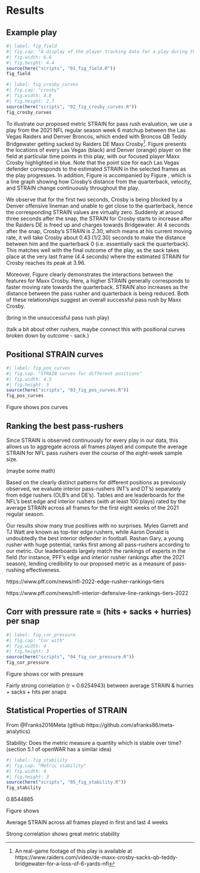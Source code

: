 # Results {#sec:results}

## Example play

```r
#| label: fig_field
#| fig.cap: "A display of the player tracking data for a play during the Las Vegas Raiders (defense, in black) versus Denver Broncos (offense, in orange) NFL game on October 17, 2021. Raiders DE Maxx Crosby is highlighted in blue. For each Raiders defender, the point size indicates their individual STRAIN value, with larger points suggesting larger STRAIN. Snapshots are captured at 1, 2, 3, and 4 seconds after the ball snap."
#| fig.width: 6.6
#| fig.height: 4.4
source(here("scripts", "01_fig_field.R"))
fig_field
```


```r
#| label: fig_crosby_curves
#| fig.cap: "crosby"
#| fig.width: 4.8
#| fig.height: 2.7
source(here("scripts", "02_fig_crosby_curves.R"))
fig_crosby_curves
```


To illustrate our proposed metric STRAIN for pass rush evaluation, we use a play from the 2021 NFL regular season week 6 matchup between the Las Vegas Raiders and Denver Broncos, which ended with Broncos QB Teddy Bridgewater getting sacked by Raiders DE Maxx Crosby[^crosbysack].
Figure \ref{fig:fig_field} presents the locations of every Las Vegas (black) and Denver (orange) player on the field at particular time points in this play, with our focused player Maxx Crosby highlighted in blue.
Note that the point size for each Las Vegas defender corresponds to the estimated STRAIN in the selected frames as the play progresses.
In addition, Figure \ref{fig:fig_field} is accompanied by Figure \ref{fig:fig_crosby_curves}, which is a line graph showing how Crosby's distance from the quarterback, velocity, and STRAIN change continuously throughout the play. 

[^crosbysack]: An real-game footage of this play is available at https://www.raiders.com/video/de-maxx-crosby-sacks-qb-teddy-bridgewater-for-a-loss-of-6-yards-nfl

We observe that for the first two seconds, Crosby is being blocked by a Denver offensive lineman and unable to get close to the quarterback, hence the corresponding STRAIN values are virtually zero. 
Suddenly at around three seconds after the snap, the STRAIN for Crosby starts to increase after the Raiders DE is freed up and charges towards Bridgewater. 
At 4 seconds after the snap, Crosby's STRAIN is 2.30, which means at his current moving rate, it will take Crosby about 0.43 (1/2.30) seconds to make the distance between him and the quarterback 0 (i.e. essentially sack the quarterback).
This matches well with the final outcome of the play, as the sack takes place at the very last frame (4.4 seconds) where the estimated STRAIN for Crosby reaches its peak at 3.96.


Moreover, Figure \ref{fig:fig_crosby_curves} clearly demonstrates the interactions between the features for Maxx Crosby.
Here, a higher STRAIN generally corresponds to faster moving rate towards the quarterback.
STRAIN also increases as the distance between the pass rusher and quarterback is being reduced.
Both of these relationships suggest an overall successful pass rush by Maxx Crosby.

(bring in the unsuccessful pass rush play)

(talk a bit about other rushers, maybe connect this with positional curves broken down by outcome - sack.)

## Positional STRAIN curves

```r
#| label: fig_pos_curves
#| fig.cap: "STRAIN curves for different positions"
#| fig.width: 4.5
#| fig.height: 3
source(here("scripts", "03_fig_pos_curves.R"))
fig_pos_curves
```

Figure \ref{fig:fig_pos_curves} shows pos curves

## Ranking the best pass-rushers

Since STRAIN is observed continuously for every play in our data, this allows us to aggregate across all frames played and compute the average STRAIN for NFL pass rushers over the course of the eight-week sample size.

(maybe some math)

Based on the clearly distinct patterns for different positions as previously observed, we evaluate interior pass-rushers (NT's and DT's) separately from edge rushers (OLB's and DE's).
Tables \ref{tab:edge} and \ref{tab:interior} are leaderboards for the NFL's best edge and interior rushers (with at least 100 plays) rated by the average STRAIN across all frames for the first eight weeks of the 2021 regular season.

Our results show many true positives with no surprises. Myles Garrett and TJ Watt are known as top-tier edge rushers, while Aaron Donald is undoubtedly the best interior defender in football. Rashan Gary, a young rusher with huge potential, ranks first among all pass-rushers according to our metric. Our leaderboards largely match the rankings of experts in the field (for instance, PFF's edge and interior rusher rankings after the 2021 season), lending credibility to our proposed metric as a measure of pass-rushing effectiveness.

https://www.pff.com/news/nfl-2022-edge-rusher-rankings-tiers

https://www.pff.com/news/nfl-interior-defensive-line-rankings-tiers-2022

\begin{table}
\caption{Top 15 edge rushers (with at least 100 snaps played) according to the average STRAIN across all frames played. \label{tab:edge}}
\centering
\begin{tabular}{rrlllrr}
\hline
 Rank & Player & Team & Position & Snaps & Average STRAIN \\ 
\hline
1 & Rashan Gary & GB & OLB & 176 & 2.82 \\ 
2 & Leonard Floyd & LA & OLB & 185 & 2.80 \\ 
3 & Justin Houston & BAL & OLB & 132 & 2.78 \\ 
4 & Myles Garrett & CLE & DE & 197 & 2.75 \\ 
5 & Von Miller & DEN & OLB & 145 & 2.75 \\ 
6 & T.J. Watt & PIT & OLB & 147 & 2.71 \\ 
7 & Yannick Ngakoue & LV & DE & 175 & 2.70 \\ 
8 & Alex Highsmith & PIT & OLB & 129 & 2.65 \\ 
9 & Preston Smith & GB & OLB & 124 & 2.61 \\ 
10 & Randy Gregory & DAL & DE & 134 & 2.58 \\ 
11 & Joey Bosa & LAC & OLB & 160 & 2.58 \\ 
12 & Darrell Taylor & SEA & DE & 107 & 2.57 \\ 
13 & Josh Sweat & PHI & DE & 159 & 2.57 \\ 
14 & Maxx Crosby & LV & DE & 198 & 2.56 \\ 
15 & Markus Golden & ARI & OLB & 164 & 2.50 \\ 
\hline
\end{tabular}
\end{table}



\begin{table}
\caption{Top 15 interior rushers (with at least 100 snaps played) according to the average STRAIN across all frames played. \label{tab:interior}}
\centering
\begin{tabular}{rlllrr}
\hline
Rank & Player & Team & Position & Snaps & Average STRAIN \\ 
\hline
1 & Aaron Donald & LA & DT & 239 & 1.67 \\ 
2 & Solomon Thomas & LV & DT & 115 & 1.51 \\ 
3 & Quinton Jefferson & LV & DT & 144 & 1.46 \\ 
4 & Chris Jones & KC & DT & 139 & 1.42 \\ 
5 & DeForest Buckner & IND & DT & 198 & 1.26 \\ 
6 & Cameron Heyward & PIT & DT & 188 & 1.25 \\ 
7 & Javon Hargrave & PHI & DT & 156 & 1.24 \\ 
8 & Jerry Tillery & LAC & DT & 171 & 1.16 \\ 
9 & Ed Oliver & BUF & DT & 133 & 1.15 \\ 
10 & Osa Odighizuwa & DAL & DT & 162 & 1.13 \\ 
11 & Greg Gaines & LA & NT & 111 & 1.11 \\ 
12 & Leonard Williams & NYG & DT & 226 & 1.03 \\ 
13 & Christian Barmore & NE & DT & 166 & 1.02 \\ 
14 & Vita Vea & TB & NT & 184 & 1.01 \\ 
15 & B.J. Hill & CIN & DT & 123 & 0.96 \\ 
\hline
\end{tabular}
\end{table}





## Corr with pressure rate = (hits + sacks + hurries) per snap

```r
#| label: fig_cor_pressure
#| fig.cap: "Cor with"
#| fig.width: 4
#| fig.height: 3
source(here("scripts", "04_fig_cor_pressure.R"))
fig_cor_pressure
```

Figure \ref{fig:fig_cor_pressure} shows cor with pressure

Fairly strong correlation (r = 0.6254943) between average STRAIN & hurries + sacks + hits per snaps

## Statistical Properties of STRAIN

From @Franks2016Meta (github https://github.com/afranks86/meta-analytics)

<!--

Discrimination: Does the metric reliably differentiate between players?

Independence: Does the metric provide new information?

-->

Stability: Does the metric measure a quantity which is stable over time?  (section 5.1 of openWAR has a similar idea)

```r
#| label: fig_stability
#| fig.cap: "Metric stability"
#| fig.width: 4
#| fig.height: 3
source(here("scripts", "05_fig_stability.R"))
fig_stability
```

0.8544865

Figure \ref{fig:fig_stability} shows

Average STRAIN across all frames played in first and last 4 weeks

Strong correlation shows great metric stability
